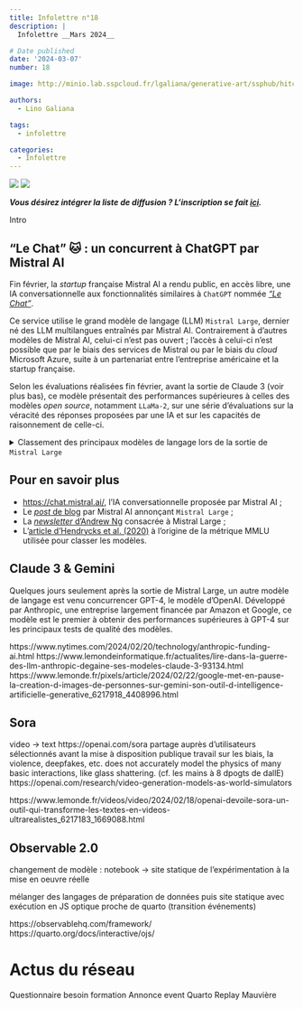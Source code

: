 ```yaml
---
title: Infolettre n°18
description: |
  Infolettre __Mars 2024__

# Date published
date: '2024-03-07'
number: 18

image: http://minio.lab.sspcloud.fr/lgaliana/generative-art/ssphub/hitchcock_robot.webp

authors:
  - Lino Galiana

tags:
  - infolettre

categories:
  - Infolettre
---
```


::: {#fig-news layout-ncol=2}

![](http://minio.lab.sspcloud.fr/lgaliana/generative-art/ssphub/hitchcock_robot.webp)
![](http://minio.lab.sspcloud.fr/lgaliana/generative-art/ssphub/cat.png)

:::

:::{.callout-tip}

__*Vous désirez intégrer la liste de diffusion ? L'inscription se fait [ici](https://framaforms.org/integration-reseau-des-data-scientists-1676407156).*__

::: 

Intro


## "Le Chat" 🐱 : un concurrent à ChatGPT par Mistral AI

Fin février, la _startup_ française Mistral AI a
rendu public, en accès libre,
une
IA conversationnelle aux fonctionnalités similaires
à `ChatGPT` nommée [_"Le Chat"_](https://mistral.ai/fr/news/le-chat-mistral/).

Ce service utilise le grand modèle de langage (LLM) `Mistral Large`, dernier
né des LLM multilangues entraînés par Mistral AI. 
Contrairement à d'autres modèles de Mistral AI,
celui-ci n'est pas ouvert ; l'accès à celui-ci n'est possible que
par le biais des services de Mistral ou par le biais du _cloud_ 
Microsoft Azure, suite à un partenariat entre l'entreprise américaine
et la startup française. 


Selon les évaluations réalisées fin février, avant la sortie de Claude 3 (voir plus bas), ce
modèle présentait des performances supérieures à celles des modèles _open source_,
notamment `LLaMa-2`, sur une série d'évaluations sur la véracité des réponses
proposées par une IA et sur les capacités de raisonnement de celle-ci.

<details>
<summary>
Classement des principaux modèles de langage lors de la sortie de `Mistral Large`
</summary>
![Performance des principaux LLM sur la métrique [MMLU](https://arxiv.org/abs/2009.03300), une série de 57 tests sur la fiabilité des réponses et les capacités de raisonnement des IA conversationnelles. Source: [Mistral AI](https://mistral.ai/fr/news/mistral-large/), fin février](https://mistral.ai/images/news/mistral-large/mistral-large-bar-plot.png)
</details>

::: {.callout-note}
## Pour en savoir plus

- [https://chat.mistral.ai/](https://chat.mistral.ai/chat), l'IA conversationnelle
proposée par Mistral AI ;
- Le [_post_ de blog](https://mistral.ai/fr/news/mistral-large/) par Mistral AI annonçant `Mistral Large` ;
- La [_newsletter_ d'Andrew Ng](https://info.deeplearning.ai/mistral-living-large-googles-open-source-challenger-robot-chemist-schooling-language-models-in-math-1) consacrée à Mistral Large ;
- L'[article d'Hendrycks et al. (2020)](https://arxiv.org/abs/2009.03300) à l'origine de la métrique MMLU utilisée pour classer les modèles.
:::


## Claude 3 & Gemini

Quelques jours seulement après la sortie de Mistral Large, un autre
modèle de langage est venu concurrencer GPT-4, le modèle d'OpenAI. 
Développé par Anthropic, une entreprise largement financée par Amazon
et Google, ce modèle est le premier à obtenir des performances supérieures
à GPT-4 sur les principaux tests de qualité des modèles.



https://www.nytimes.com/2024/02/20/technology/anthropic-funding-ai.html
https://www.lemondeinformatique.fr/actualites/lire-dans-la-guerre-des-llm-anthropic-degaine-ses-modeles-claude-3-93134.html
https://www.lemonde.fr/pixels/article/2024/02/22/google-met-en-pause-la-creation-d-images-de-personnes-sur-gemini-son-outil-d-intelligence-artificielle-generative_6217918_4408996.html


## Sora

video -> text
https://openai.com/sora
partage auprès d'utilisateurs sélectionnés avant la mise à disposition publique
travail sur les biais, la violence, deepfakes, etc.
does not accurately model the physics of many basic interactions, like glass shattering. (cf. les mains à 8 dpogts de dallE)
https://openai.com/research/video-generation-models-as-world-simulators

https://www.lemonde.fr/videos/video/2024/02/18/openai-devoile-sora-un-outil-qui-transforme-les-textes-en-videos-ultrarealistes_6217183_1669088.html


## Observable 2.0

changement de modèle : notebook -> site statique
de l'expérimentation à la mise en oeuvre réelle

mélanger des langages de préparation de données puis site statique avec exécution en JS
optique proche de quarto (transition événements)

https://observablehq.com/framework/
https://quarto.org/docs/interactive/ojs/


# Actus du réseau

Questionnaire besoin formation
Annonce event Quarto
Replay Mauvière